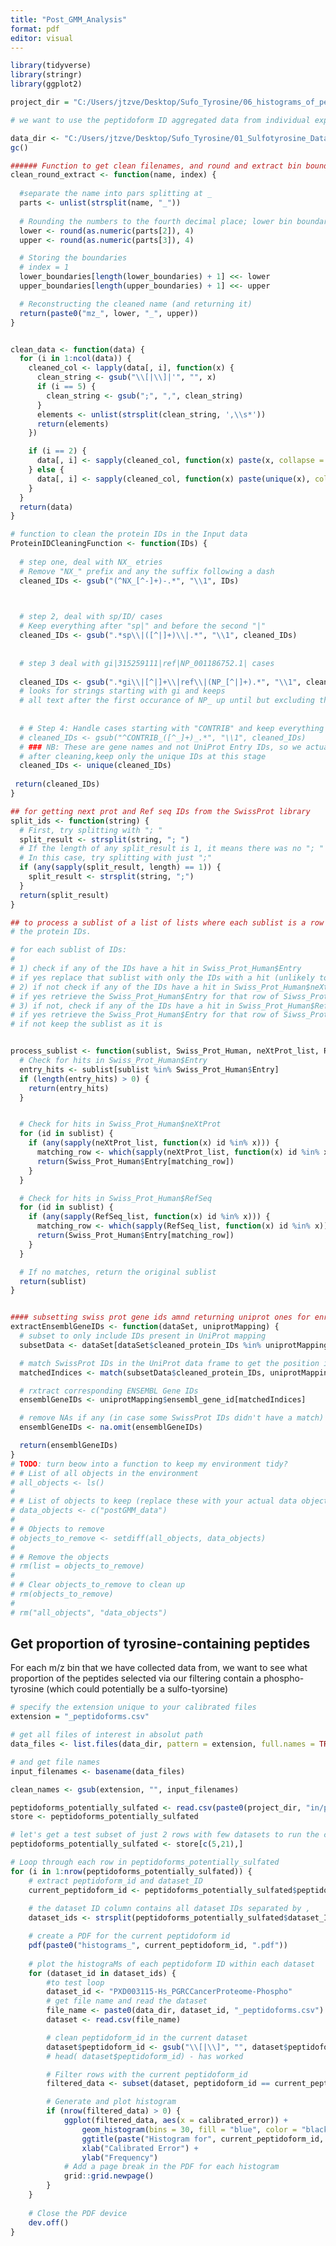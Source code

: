 ```yaml
---
title: "Post_GMM_Analysis"
format: pdf
editor: visual
---
```


```r
library(tidyverse)
library(stringr) 
library(ggplot2)

```

```r
project_dir = "C:/Users/jtzve/Desktop/Sufo_Tyrosine/06_histograms_of_peptidoforms_of_interest_per_dataset/"

# we want to use the peptidoform ID aggregated data from individual experiments

data_dir <- "C:/Users/jtzve/Desktop/Sufo_Tyrosine/01_Sulfotyrosine_Data_Processing/out/new_peptidoform_IDs/"
gc()
```

```r
###### Function to get clean filenames, and round and extract bin boundaries ######
clean_round_extract <- function(name, index) {
  
  #separate the name into pars splitting at _
  parts <- unlist(strsplit(name, "_"))
 
  # Rounding the numbers to the fourth decimal place; lower bin boundary is the 2nd part, upper is the 3rd part
  lower <- round(as.numeric(parts[2]), 4)
  upper <- round(as.numeric(parts[3]), 4)

  # Storing the boundaries
  # index = 1
  lower_boundaries[length(lower_boundaries) + 1] <<- lower
  upper_boundaries[length(upper_boundaries) + 1] <<- upper

  # Reconstructing the cleaned name (and returning it)
  return(paste0("mz_", lower, "_", upper))
}


clean_data <- function(data) {
  for (i in 1:ncol(data)) {
    cleaned_col <- lapply(data[, i], function(x) {
      clean_string <- gsub("\\[|\\]|'", "", x)
      if (i == 5) {
        clean_string <- gsub(";", ",", clean_string)
      }
      elements <- unlist(strsplit(clean_string, ',\\s*'))
      return(elements)
    })

    if (i == 2) {
      data[, i] <- sapply(cleaned_col, function(x) paste(x, collapse = ", "))
    } else {
      data[, i] <- sapply(cleaned_col, function(x) paste(unique(x), collapse = ", "))
    }
  }
  return(data)
}

# function to clean the protein IDs in the Input data
ProteinIDCleaningFunction <- function(IDs) {
  
  # step one, deal with NX_ etries
  # Remove "NX_" prefix and any the suffix following a dash
  cleaned_IDs <- gsub("(^NX_[^-]+)-.*", "\\1", IDs)


  
  # step 2, deal with sp/ID/ cases
  # Keep everything after "sp|" and before the second "|"
  cleaned_IDs <- gsub(".*sp\\|([^|]+)\\|.*", "\\1", cleaned_IDs)
  
  
  # step 3 deal with gi|315259111|ref|NP_001186752.1| cases 
  
  cleaned_IDs <- gsub(".*gi\\|[^|]+\\|ref\\|(NP_[^|]+).*", "\\1", cleaned_IDs)
  # looks for strings starting with gi and keeps 
  # all text after the first occurance of NP_ up until but excluding the first subsequent |
  
  
  # # Step 4: Handle cases starting with "CONTRIB" and keep everything after the last underscore "_"
  # cleaned_IDs <- gsub("^CONTRIB_([^_]+)_.*", "\\1", cleaned_IDs)
  # ### NB: These are gene names and not UniProt Entry IDs, so we actually want to do that step later and convert from gene name to UniProt ID?
  # after cleaning,keep only the unique IDs at this stage
  cleaned_IDs <- unique(cleaned_IDs)
  
 return(cleaned_IDs)
}

## for getting next prot and Ref seq IDs from the SwissProt library
split_ids <- function(string) {
  # First, try splitting with "; "
  split_result <- strsplit(string, "; ")
  # If the length of any split_result is 1, it means there was no "; " to split on
  # In this case, try splitting with just ";"
  if (any(sapply(split_result, length) == 1)) {
    split_result <- strsplit(string, ";")
  }
  return(split_result)
}

## to process a sublist of a list of lists where each sublist is a row cell of 
# the protein IDs.

# for each sublist of IDs:
#
# 1) check if any of the IDs have a hit in Swiss_Prot_Human$Entry
# if yes replace that sublist with only the IDs with a hit (unlikely to be multiple)
# 2) if not check if any of the IDs have a hit in Swiss_Prot_Human$neXtProt
# if yes retrieve the Swiss_Prot_Human$Entry for that row of Siwss_Prot_Human, then retain that Entry ID and replace the sublist with it
# 3) if not, check if any of the IDs have a hit in Swiss_Prot_Human$RefSeq
# if yes retrieve the Swiss_Prot_Human$Entry for that row of Siwss_Prot_Human, then retain that Entry ID and replace the sublist with it
# if not keep the sublist as it is


process_sublist <- function(sublist, Swiss_Prot_Human, neXtProt_list, RefSeq_list) {
  # Check for hits in Swiss_Prot_Human$Entry
  entry_hits <- sublist[sublist %in% Swiss_Prot_Human$Entry]
  if (length(entry_hits) > 0) {
    return(entry_hits)
  }


  # Check for hits in Swiss_Prot_Human$neXtProt
  for (id in sublist) {
    if (any(sapply(neXtProt_list, function(x) id %in% x))) {
      matching_row <- which(sapply(neXtProt_list, function(x) id %in% x))
      return(Swiss_Prot_Human$Entry[matching_row])
    }
  }

  # Check for hits in Swiss_Prot_Human$RefSeq
  for (id in sublist) {
    if (any(sapply(RefSeq_list, function(x) id %in% x))) {
      matching_row <- which(sapply(RefSeq_list, function(x) id %in% x))
      return(Swiss_Prot_Human$Entry[matching_row])
    }
  }

  # If no matches, return the original sublist
  return(sublist)
}


#### subsetting swiss prot gene ids amnd returning uniprot ones for enrichment
extractEnsemblGeneIDs <- function(dataSet, uniprotMapping) {
  # subset to only include IDs present in UniProt mapping
  subsetData <- dataSet[dataSet$cleaned_protein_IDs %in% uniprotMapping$uniprotswissprot,]

  # match SwissProt IDs in the UniProt data frame to get the position index
  matchedIndices <- match(subsetData$cleaned_protein_IDs, uniprotMapping$uniprotswissprot)

  # rxtract corresponding ENSEMBL Gene IDs
  ensemblGeneIDs <- uniprotMapping$ensembl_gene_id[matchedIndices]

  # remove NAs if any (in case some SwissProt IDs didn't have a match)
  ensemblGeneIDs <- na.omit(ensemblGeneIDs)

  return(ensemblGeneIDs)
}
# TODO: turn beow into a function to keep my environment tidy?
# # List of all objects in the environment
# all_objects <- ls()
# 
# # List of objects to keep (replace these with your actual data object names)
# data_objects <- c("postGMM_data")
# 
# # Objects to remove
# objects_to_remove <- setdiff(all_objects, data_objects)
# 
# # Remove the objects
# rm(list = objects_to_remove)
# 
# # Clear objects_to_remove to clean up
# rm(objects_to_remove)
# 
# rm("all_objects", "data_objects")


```

## Get proportion of tyrosine-containing peptides

For each m/z bin that we have collected data from, we want to see what proportion of the peptides selected via our filtering contain a phospho-tyrosine (which could potentially be a sulfo-tyorsine)

```r
# specify the extension unique to your calibrated files
extension = "_peptidoforms.csv"

# get all files of interest in absolut path
data_files <- list.files(data_dir, pattern = extension, full.names = TRUE, recursive = TRUE)

# and get file names
input_filenames <- basename(data_files)

clean_names <- gsub(extension, "", input_filenames)

peptidoforms_potentially_sulfated <- read.csv(paste0(project_dir, "in/potential_sulfo_peptidoforms_.csv"))
store <- peptidoforms_potentially_sulfated

# let's get a test subset of just 2 rows with few datasets to run the code on - rows 5 and 21
peptidoforms_potentially_sulfated <- store[c(5,21),]


```

```r

# Loop through each row in peptidoforms_potentially_sulfated
for (i in 1:nrow(peptidoforms_potentially_sulfated)) {
    # extract peptidoform_id and dataset_ID
    current_peptidoform_id <- peptidoforms_potentially_sulfated$peptidoform_id[i]
    
    # the dataset ID column contains all dataset IDs separated by ,
    dataset_ids <- strsplit(peptidoforms_potentially_sulfated$dataset_ID[i], ", ")[[1]]

    # create a PDF for the current peptidoform id
    pdf(paste0("histograms_", current_peptidoform_id, ".pdf"))
    
    # plot the histograMs of each peptidoform ID within each dataset
    for (dataset_id in dataset_ids) {
        #to test loop
        dataset_id <- "PXD003115-Hs_PGRCCancerProteome-Phospho"
        # get file name and read the dataset
        file_name <- paste0(data_dir, dataset_id, "_peptidoforms.csv")
        dataset <- read.csv(file_name)

        # clean peptidoform_id in the current dataset
        dataset$peptidoform_id <- gsub("\\[|\\]", "", dataset$peptidoform_id)
        # head( dataset$peptidoform_id) - has worked

        # Filter rows with the current peptidoform_id
        filtered_data <- subset(dataset, peptidoform_id == current_peptidoform_id)

        # Generate and plot histogram
        if (nrow(filtered_data) > 0) {
            ggplot(filtered_data, aes(x = calibrated_error)) +
                geom_histogram(bins = 30, fill = "blue", color = "black") +
                ggtitle(paste("Histogram for", current_peptidoform_id, "in dataset", dataset_id)) +
                xlab("Calibrated Error") +
                ylab("Frequency")
            # Add a page break in the PDF for each histogram
            grid::grid.newpage()
        }
    }
    
    # Close the PDF device
    dev.off()
}




```
